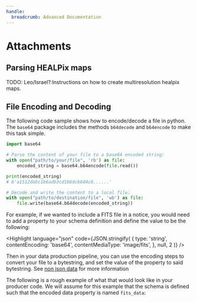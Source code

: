 ```yaml
---
handle:
  breadcrumb: Advanced Documentation
---
```



# Attachments

## Parsing HEALPix maps

TODO: Leo/Israel?:Instructions on how to create multiresolution healpix maps.

## File Encoding and Decoding

The following code sample shows how to encode/decode a file in python. The `base64` package includes the methods `b64decode` and `b64encode` to make this task simple.

```python
import base64

# Parse the content of your file to a base64 encoded string:
with open("path/to/your/file", 'rb') as file:
    encoded_string = base64.b64encode(file.read())

print(encoded_string)
# b'a1512dabc1b6adb3cd1b6dcb6d4c6......'

# Decode and write the content to a local file:
with open("path/to/destination/file", 'wb') as file:
    file.write(base64.b64decode(encoded_string))

```

For example, if we wanted to include a FITS file in a notice, you would need to add a property to your schema definition and define the value to be the following:

<Highlight
  language="json"
  code={JSON.stringify(
    {
      type: 'string',
      contentEncoding: 'base64',
      contentMediaType: 'image/fits',
    },
    null,
    2
  )}
/>

Then in your data production pipeline, you can use the encoding steps to convert your file to a bytestring, and set the value of the property to said bytestring. See [non json data](https://json-schema.org/understanding-json-schema/reference/non_json_data.html) for more information

The following is a rough example of what that would look like in your producer code. We will assume for this example that the schema is defined such that the encoded data property is named `fits_data`:
